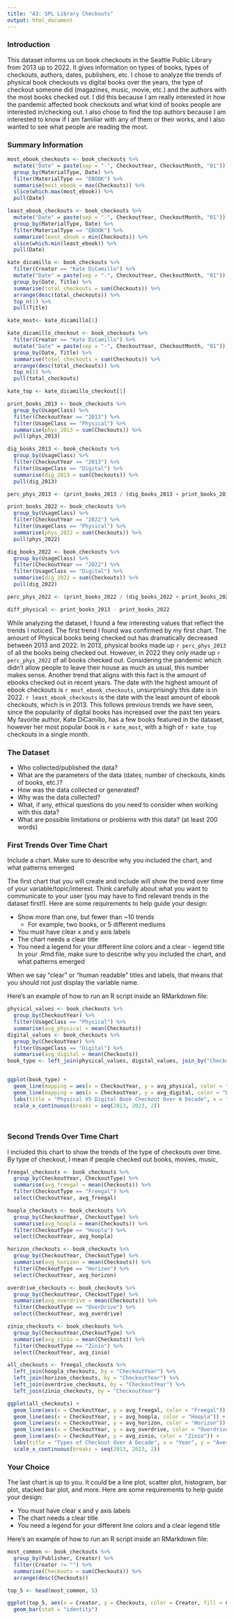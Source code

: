 ```yaml
---
title: "A3: SPL Library Checkouts"
output: html_document
---
```


### Introduction

This dataset informs us on book checkouts in the Seattle Public Library from 2013 up to 2022. It gives information on types of books, types of checkouts, authors, dates, publishers, etc. I chose to analyze the trends of physical book checkouts vs digital books over the years, the type of checkout someone did (magazines, music, movie, etc.) and the authors with the most books checked out. I did this because I am really interested in how the pandemic affected book checkouts and what kind of books people are interested in/checking out. I also chose to find the top authors because I am interested to know if I am familiar with any of them or their works, and I also wanted to see what people are reading the most.

### Summary Information
```r
most_ebook_checkouts <- book_checkouts %>% 
  mutate("Date" = paste(sep = "-", CheckoutYear, CheckoutMonth, "01")) %>% 
  group_by(MaterialType, Date) %>% 
  filter(MaterialType == "EBOOK") %>% 
  summarise(most_ebook = max(Checkouts)) %>% 
  slice(which.max(most_ebook)) %>% 
  pull(Date)

least_ebook_checkouts <- book_checkouts %>% 
  mutate("Date" = paste(sep = "-", CheckoutYear, CheckoutMonth, "01")) %>% 
  group_by(MaterialType, Date) %>% 
  filter(MaterialType == "EBOOK") %>% 
  summarise(least_ebook = min(Checkouts)) %>% 
  slice(which.min(least_ebook)) %>% 
  pull(Date)

kate_dicamillo <- book_checkouts %>% 
  filter(Creator == "Kate DiCamillo") %>% 
  mutate("Date" = paste(sep = "-", CheckoutYear, CheckoutMonth, "01")) %>% 
  group_by(Date, Title) %>% 
  summarise(total_checkouts = sum(Checkouts)) %>% 
  arrange(desc(total_checkouts)) %>% 
  top_n(1) %>% 
  pull(Title) 

kate_most<- kate_dicamillo[1]

kate_dicamillo_checkout <- book_checkouts %>% 
  filter(Creator == "Kate DiCamillo") %>% 
  mutate("Date" = paste(sep = "-", CheckoutYear, CheckoutMonth, "01")) %>% 
  group_by(Date, Title) %>% 
  summarise(total_checkouts = sum(Checkouts)) %>% 
  arrange(desc(total_checkouts)) %>% 
  top_n(1) %>% 
  pull(total_checkouts) 

kate_top <- kate_dicamillo_checkout[1]

print_books_2013 <- book_checkouts %>% 
  group_by(UsageClass) %>% 
  filter(CheckoutYear == "2013") %>% 
  filter(UsageClass == "Physical") %>% 
  summarise(phys_2013 = sum(Checkouts)) %>% 
  pull(phys_2013)

dig_books_2013 <- book_checkouts %>% 
  group_by(UsageClass) %>% 
  filter(CheckoutYear == "2013") %>% 
  filter(UsageClass == "Digital") %>% 
  summarise(dig_2013 = sum(Checkouts)) %>% 
  pull(dig_2013)

perc_phys_2013 <- (print_books_2013 / (dig_books_2013 + print_books_2013)) * 100

print_books_2022 <- book_checkouts %>% 
  group_by(UsageClass) %>% 
  filter(CheckoutYear == "2022") %>% 
  filter(UsageClass == "Physical") %>% 
  summarise(phys_2022 = sum(Checkouts)) %>% 
  pull(phys_2022)

dig_books_2022 <- book_checkouts %>% 
  group_by(UsageClass) %>% 
  filter(CheckoutYear == "2022") %>% 
  filter(UsageClass == "Digital") %>% 
  summarise(dig_2022 = sum(Checkouts)) %>% 
  pull(dig_2022)

perc_phys_2022 <- (print_books_2022 / (dig_books_2022 + print_books_2022)) * 100

diff_physical <- print_books_2013 - print_books_2022

```

While analyzing the dataset, I found a few interesting values that reflect the trends I noticed. The first trend I found was confirmed by my first chart. The amount of Physical books being checked out has dramatically decreased between 2013 and 2022. In 2013, physical books made up `r perc_phys_2013` of all the books being checked out. However, in 2022 they only made up `r perc_phys_2022` of all books checked out. Considering the pandemic which didn't allow people to leave their house as much as usual, this number makes sense. Another trend that aligns with this fact is the amount of ebooks checked out in recent years. The date with the highest amount of ebook checkouts is `r most_ebook_checkouts`, unsurprisingly this date is in 2022. `r least_ebook_checkouts` is the date with the least amount of ebook checkouts, which is in 2013. This follows previous trends we have seen, since the popularity of digital books has increased over the past ten years. My favorite author, Kate DiCamillo, has a few books featured in the dataset, however her most popular book is `r kate_most`, with a high of `r kate_top` checkouts in a single month.

### The Dataset

- Who collected/published the data?  
- What are the parameters of the data (dates, number of checkouts, kinds of books, etc.)?
- How was the data collected or generated?  
- Why was the data collected?  
- What, if any, ethical questions do you need to consider when working with this data?  
- What are possible limitations or problems with this data?   (at least 200 words)


### First Trends Over Time Chart

Include a chart. Make sure to describe why you included the chart, and what patterns emerged

The first chart that you will create and include will show the trend over time of your variable/topic/interest. Think carefully about what you want to communicate to your user (you may have to find relevant trends in the dataset first!). Here are some requirements to help guide your design:

- Show more than one, but fewer than ~10 trends
  - For example, two books, or 5 different mediums
- You must have clear x and y axis labels
- The chart needs a clear title 
- You need a legend for your different line colors and a clear - legend title
In your .Rmd file, make sure to describe why you included the chart, and what patterns emerged

When we say "clear" or "human readable" titles and labels, that means that you should not just display the variable name.

Here's an example of how to run an R script inside an RMarkdown file:

```r

physical_values <- book_checkouts %>% 
  group_by(CheckoutYear) %>% 
  filter(UsageClass == "Physical") %>% 
  summarise(avg_physical = mean(Checkouts))
digital_values <- book_checkouts %>% 
  group_by(CheckoutYear) %>% 
  filter(UsageClass == "Digital") %>% 
  summarise(avg_digital = mean(Checkouts)) 
book_type <- left_join(physical_values, digital_values, join_by("CheckoutYear"))


ggplot(book_type) +
  geom_line(mapping = aes(x = CheckoutYear, y = avg_physical, color = "Physical")) +
  geom_line(mapping = aes(x = CheckoutYear, y = avg_digital, color = "Digital")) +
  labs(title = "Physical VS Digital Book Checkout Over A Decade", x = "Year", y = "# of Books Checked Out Per Person", color = "Type of Book") + 
  scale_x_continuous(breaks = seq(2013, 2023, 2))
  
  
```

### Second Trends Over Time Chart

I included this chart to show the trends of the type of checkouts over time. By type of checkout, I mean if people checked out books, movies, music, 

```r
freegal_checkouts <- book_checkouts %>% 
  group_by(CheckoutYear, CheckoutType) %>% 
  summarise(avg_freegal = mean(Checkouts)) %>% 
  filter(CheckoutType == "Freegal") %>% 
  select(CheckoutYear, avg_freegal)

hoopla_checkouts <- book_checkouts %>% 
  group_by(CheckoutYear, CheckoutType) %>% 
  summarise(avg_hoopla = mean(Checkouts)) %>% 
  filter(CheckoutType == "Hoopla") %>% 
  select(CheckoutYear, avg_hoopla)

horizon_checkouts <- book_checkouts %>% 
  group_by(CheckoutYear, CheckoutType) %>% 
  summarise(avg_horizon = mean(Checkouts)) %>% 
  filter(CheckoutType == "Horizon") %>% 
  select(CheckoutYear, avg_horizon)

overdrive_checkouts <- book_checkouts %>% 
  group_by(CheckoutYear, CheckoutType) %>% 
  summarise(avg_overdrive = mean(Checkouts)) %>% 
  filter(CheckoutType == "OverDrive") %>% 
  select(CheckoutYear, avg_overdrive)

zinio_checkouts <- book_checkouts %>% 
  group_by(CheckoutYear,CheckoutType) %>% 
  summarise(avg_zinio = mean(Checkouts)) %>% 
  filter(CheckoutType == "Zinio") %>% 
  select(CheckoutYear, avg_zinio)

all_checkouts <- freegal_checkouts %>% 
  left_join(hoopla_checkouts, by = "CheckoutYear") %>% 
  left_join(horizon_checkouts, by = "CheckoutYear") %>% 
  left_join(overdrive_checkouts, by = "CheckoutYear") %>% 
  left_join(zinio_checkouts, by = "CheckoutYear")

ggplot(all_checkouts) +
  geom_line(aes(x = CheckoutYear, y = avg_freegal, color = "Freegal")) +
  geom_line(aes(x = CheckoutYear, y = avg_hoopla, color = "Hoopla")) +
  geom_line(aes(x = CheckoutYear, y = avg_horizon, color = "Horizon")) +
  geom_line(aes(x = CheckoutYear, y = avg_overdrive, color = "Overdrive")) +
  geom_line(aes(x = CheckoutYear, y = avg_zinio, color = "Zinio")) +
  labs(title = "Types of Checkout Over A Decade", x = "Year", y = "Average # of Books Checked Out Per System", color = "Type of System") + 
  scale_x_continuous(breaks = seq(2013, 2023, 2))


```

### Your Choice

The last chart is up to you. It could be a line plot, scatter plot, histogram, bar plot, stacked bar plot, and more. Here are some requirements to help guide your design:

- You must have clear x and y axis labels
- The chart needs a clear title 
- You need a legend for your different line colors and a clear legend title

Here's an example of how to run an R script inside an RMarkdown file:

```r

most_common <- book_checkouts %>% 
  group_by(Publisher, Creator) %>% 
  filter(Creator != "") %>% 
  summarise(Checkouts = sum(Checkouts)) %>% 
  arrange(desc(Checkouts))

top_5 <- head(most_common, 5)

ggplot(top_5, aes(x = Creator, y = Checkouts, color = Creator, fill = Creator)) +
  geom_bar(stat = "identity")

```